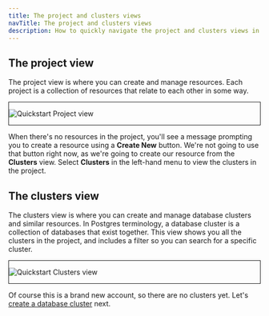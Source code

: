 ```yaml
---
title: The project and clusters views
navTitle: The project and clusters views
description: How to quickly navigate the project and clusters views in the EDB Postgres AI Console.
---
```


## The project view

The project view is where you can create and manage resources. Each project is a collection of resources that relate to each other in some way.

<div style="border: 1px solid;margin: 1em auto 1em">

![Quickstart Project view](images/qs_project_view.png)

</div>

When there's no resources in the project, you'll see a message prompting you to create a resource using a **Create New** button. We're not going to use that button right now, as we're going to create our resource from the **Clusters** view. Select **Clusters** in the left-hand menu to view the clusters in the project.

## The clusters view

The clusters view is where you can create and manage database clusters and similar resources. In Postgres terminology, a database cluster is a collection of databases that exist together. This view shows you all the clusters in the project, and includes a filter so you can search for a specific cluster.

<div style="border: 1px solid;margin: 1em auto 1em">

![Quickstart Clusters view](images/qs_clusters_view.png)

</div>

Of course this is a brand new account, so there are no clusters yet. Let's [create a database cluster](creating_a_database_cluster.mdx) next.

